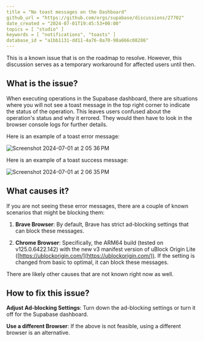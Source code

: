 ```yaml
---
title = "No toast messages on the Dashboard"
github_url = "https://github.com/orgs/supabase/discussions/27702"
date_created = "2024-07-01T19:45:53+00:00"
topics = [ "studio" ]
keywords = [ "notifications", "toasts" ]
database_id = "a1bb1131-dd11-4a76-8a70-98a666c08286"
---
```


This is a known issue that is on the roadmap to resolve. However, this discussion serves as a temporary workaround for affected users until then.

## What is the issue?

When executing operations in the Supabase dashboard, there are situations where you will not see a toast message in the top right corner to indicate the status of the operation. This leaves users confused about the operation's status and why it errored. They would then have to look in the browser console logs for further details.

Here is an example of a toast error message:

![Screenshot 2024-07-01 at 2 05 36 PM](/docs/img/troubleshooting/8ba54441-2057-4dc0-8add-a8eaab9f2d93.png)

Here is an example of a toast success message:

![Screenshot 2024-07-01 at 2 06 35 PM](/docs/img/troubleshooting/c6e228b8-fa64-47a9-bdf6-f1f6405b9cf9.png)

## What causes it?

If you are not seeing these error messages, there are a couple of known scenarios that might be blocking them:

1. **Brave Browser**: By default, Brave has strict ad-blocking settings that can block these messages.

2. **Chrome Browser**: Specifically, the ARM64 build (tested on v125.0.6422.142) with the new v3 manifest version of uBlock Origin Lite ([https://ublockorigin.com/](https://ublockorigin.com/)). If the setting is changed from basic to optimal, it can block these messages.

There are likely other causes that are not known right now as well.

## How to fix this issue?

**Adjust Ad-blocking Settings**: Turn down the ad-blocking settings or turn it off for the Supabase dashboard.

**Use a different Browser**: If the above is not feasible, using a different browser is an alternative.
